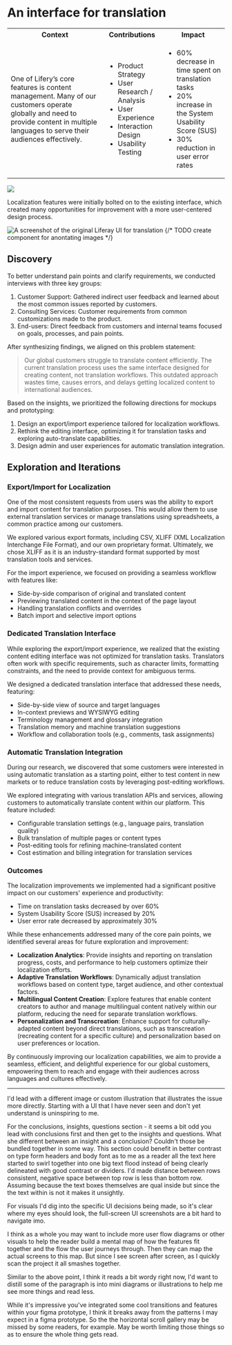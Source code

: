 
# An interface for translation

<table>
  <tr className="text-left">
    <th>Context</th>
    <th>Contributions</th>
    <th>Impact</th>
  </tr>
  <tr>
    <td>
      <p>
        One of Lifery’s core features is content management. Many of our
        customers operate globally and need to provide content in multiple
        languages to serve their audiences effectively.
      </p>
    </td>
    <td>
      <ul>
        <li>Product Strategy</li>
        <li>User Research / Analysis</li>
        <li>User Experience</li>
        <li>Interaction Design</li>
        <li>Usability Testing</li>
      </ul>
    </td>
    <td>
      <ul>
        <li>60% decrease in time spent on translation tasks</li>
        <li>20% increase in the System Usability Score (SUS)</li>
        <li>30% reduction in user error rates</li>
      </ul>
    </td>
  </tr>
</table>

<div className="bgBlender">
  <Image
    src={{
      light: '/projects/translation/cover-light.jpg',
      dark: '/projects/translation/cover-dark.jpg',
    }}
    width={1080}
    height={800}
  />
</div>

Localization features were initially bolted on to the existing interface, which created many opportunities for improvement with a more user-centered design process.

![A screenshot of the original Liferay UI for translation](/projects/translation/before.png 'The original UI for viewing a translation')
{/* TODO create component for anontating images */}

## Discovery

To better understand pain points and clarify requirements, we conducted interviews with three key groups:

1. Customer Support: Gathered indirect user feedback and learned about the most common issues reported by customers.
1. Consulting Services: Customer requirements from common customizations made to the product.
1. End-users: Direct feedback from customers and internal teams focused on goals, processes, and pain points.

After synthesizing findings, we aligned on this problem statement:

> Our global customers struggle to translate content efficiently. The current translation process uses the same interface designed for creating content, not translation workflows. This outdated approach wastes time, causes errors, and delays getting localized content to international audiences.

Based on the insights, we prioritized the following directions for mockups and prototyping:

1. Design an export/import experience tailored for localization workflows.
1. Rethink the editing interface, optimizing it for translation tasks and exploring auto-translate capabilities.
1. Design admin and user experiences for automatic translation integration.

## Exploration and Iterations

### Export/Import for Localization

One of the most consistent requests from users was the ability to export and import content for translation purposes. This would allow them to use external translation services or manage translations using spreadsheets, a common practice among our customers.

We explored various export formats, including CSV, XLIFF (XML Localization Interchange File Format), and our own proprietary format. Ultimately, we chose XLIFF as it is an industry-standard format supported by most translation tools and services.

For the import experience, we focused on providing a seamless workflow with features like:

- Side-by-side comparison of original and translated content
- Previewing translated content in the context of the page layout
- Handling translation conflicts and overrides
- Batch import and selective import options

### Dedicated Translation Interface

While exploring the export/import experience, we realized that the existing content editing interface was not optimized for translation tasks. Translators often work with specific requirements, such as character limits, formatting constraints, and the need to provide context for ambiguous terms.

We designed a dedicated translation interface that addressed these needs, featuring:

- Side-by-side view of source and target languages
- In-context previews and WYSIWYG editing
- Terminology management and glossary integration
- Translation memory and machine translation suggestions
- Workflow and collaboration tools (e.g., comments, task assignments)

### Automatic Translation Integration

During our research, we discovered that some customers were interested in using automatic translation as a starting point, either to test content in new markets or to reduce translation costs by leveraging post-editing workflows.

We explored integrating with various translation APIs and services, allowing customers to automatically translate content within our platform. This feature included:

- Configurable translation settings (e.g., language pairs, translation quality)
- Bulk translation of multiple pages or content types
- Post-editing tools for refining machine-translated content
- Cost estimation and billing integration for translation services

### Outcomes

The localization improvements we implemented had a significant positive impact on our customers' experience and productivity:

- Time on translation tasks decreased by over 60%
- System Usability Score (SUS) increased by 20%
- User error rate decreased by approximately 30%

While these enhancements addressed many of the core pain points, we identified several areas for future exploration and improvement:

- **Localization Analytics**: Provide insights and reporting on translation progress, costs, and performance to help customers optimize their localization efforts.
- **Adaptive Translation Workflows**: Dynamically adjust translation workflows based on content type, target audience, and other contextual factors.
- **Multilingual Content Creation**: Explore features that enable content creators to author and manage multilingual content natively within our platform, reducing the need for separate translation workflows.
- **Personalization and Transcreation**: Enhance support for culturally-adapted content beyond direct translations, such as transcreation (recreating content for a specific culture) and personalization based on user preferences or location.

By continuously improving our localization capabilities, we aim to provide a seamless, efficient, and delightful experience for our global customers, empowering them to reach and engage with their audiences across languages and cultures effectively.

---

I'd lead with a different image or custom illustration that illustrates the issue more directly. Starting with a UI that I have never seen and don't yet understand is uninspiring to me.

For the conclusions, insights, questions section - it seems a bit odd you lead with conclusions first and then get to the insights and questions. What she different between an insight and a conclusion? Couldn't those be bundled together in some way. This section could benefit in better contrast on type form headers and body font as to me as a reader all the text here started to swirl together into one big text flood instead of being clearly delineated with good contrast or dividers. I'd made distance between rows consistent, negative space between top row is less than bottom row. Assuming because the text boxes themselves are qual inside but since the the text within is not it makes it unsightly.

For visuals I'd dig into the specific UI decisions being made, so it's clear where my eyes should look, the full-screen UI screenshots are a bit hard to navigate imo.

I think as a whole you may want to include more user flow diagrams or other visuals to help the reader build a mental map of how the features fit together and the flow the user journeys through. Then they can map the actual screens to this map. But since I see screen after screen, as I quickly scan the project it all smashes together.

Similar to the above point, I think it reads a bit wordy right now, I'd want to distill some of the paragraph is into mini diagrams or illustrations to help me see more things and read less.

While it's impressive you've integrated some cool transitions and features within your figma prototype, I think it breaks away from the patterns I may expect in a figma prototype. So the the horizontal scroll gallery may be missed by some readers, for example. May be worth limiting those things so as to ensure the whole thing gets read.

